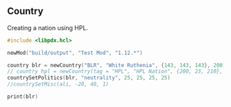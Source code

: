 ## Country

Creating a nation using HPL.

```c
#include <libpdx.hcl>

newMod("build/output", "Test Mod", "1.12.*")

country blr = newCountry("BLR", "White Ruthenia", {143, 143, 143}, 200)
// country hpl = newCountry(tag = "HPL", "HPL Nation", {200, 23, 210}, 200)
countrySetPolitics(blr, "neutrality", 25, 25, 25, 25)
//countrySetMisc(ali, -20, 40, 1)

print(blr)
```
